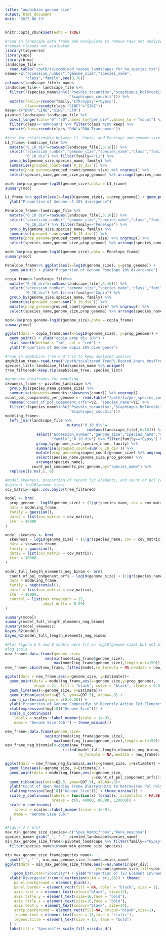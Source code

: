 ```yaml
---
title: "amphibian genome size"
output: html_document
date: "2025-06-19"
---
```


```r
knitr::opts_chunk$set(echo = TRUE)
```

```r
#read in landscape data frame and manipulate to remove taxa not analyzed and
#repeat classes not evaluated
library(tidyverse)
library(ape)
library(brms)
landscape_file <- 
  read.table("/path/to/combined_repeat_landscapes_for_64_species.txt")
names<-c("accession_number","genome_size","species_name",
         "class","family",seq(0,70))
colnames(landscape_file)<-names
landscape_file<- landscape_file %>% 
  filter(!(species_name%in%c("Pseudis_tocantins","Scaphiopus_holbrookii",
                             "Scaphiopus_couchii"))) %>% 
  mutate(family=recode(family,"LTR/Gypsy"="Gypsy"),
         class=recode(class,"SINE?"="SINE"))
keep<-c("DNA","LINE","SINE","LTR")
pivoted_landscape<-landscape_file %>% 
  pivot_longer(cols="0":"70",names_to="per_div",values_to = "count") %>% 
  filter(class!="Unknown") %>% filter(class %in% keep) %>%  
  mutate(class=recode(class,"DNA"="DNA Transposon"))
```

```r
#test for relationship between L1, Copia, and Penelope and genome size
L1_frame<-landscape_file %>% 
  mutate("0_10_div"=rowSums(landscape_file[,6:16])) %>% 
  select("accession_number","genome_size","species_name","class","family",
         "0_10_div") %>% filter(family=="L1") %>% 
  group_by(genome_size,species_name, family) %>% 
  summarise(grouped_count=sum(`0_10_div`)) %>% 
  mutate(prop_genome=grouped_count/genome_size) %>% ungroup() %>% 
  select(species_name,genome_size,prop_genome) %>% arrange(species_name)

mod<-lm(prop_genome~log10(genome_size),data = L1_frame)
summary(mod)

L1_frame %>% ggplot(aes(x=log10(genome_size), y=prop_genome)) + geom_point()+ 
  ylab("Proportion of Genome L1 10% divergence")

Penelope_frame<-landscape_file %>% 
  mutate("0_10_div"=rowSums(landscape_file[,6:16])) %>% 
  select("accession_number","genome_size","species_name","class","family",
         "0_10_div") %>% filter(family=="Penelope") %>% 
  group_by(genome_size,species_name, family) %>% 
  summarise(grouped_count=sum(`0_10_div`)) %>% 
  mutate(prop_genome=grouped_count/genome_size) %>% ungroup() %>% 
  select(species_name,genome_size,prop_genome) %>% arrange(species_name) 

mod<-lm(prop_genome~log10(genome_size),data = Penelope_frame)
summary(mod)

Penelope_frame%>% ggplot(aes(x=log10(genome_size), y=prop_genome)) + 
  geom_point() + ylab("Proportion of Genome Penelope 10% divergence")

copia_frame<-landscape_file%>% 
  mutate("0_10_div"=rowSums(landscape_file[,6:16])) %>% 
  select("accession_number","genome_size","species_name","class","family",
         "0_10_div") %>% filter(family=="Copia") %>% 
  group_by(genome_size,species_name, family) %>% 
  summarise(grouped_count=sum(`0_10_div`)) %>% 
  mutate(prop_genome=grouped_count/genome_size) %>% ungroup() %>% 
  select(species_name,genome_size,prop_genome) %>% arrange(species_name)

mod<-lm(prop_genome~log10(genome_size),data = copia_frame)
summary(mod)

ggplot(data = copia_frame,aes(x=log10(genome_size), y=prop_genome)) + 
  geom_point() + ylab("copia prop div 10%") + 
  stat_smooth(method = "lm", col = "red") + 
  ylab("Proportion of Genome Copia 10% divergence")
```

```r
#read in amphibian tree and trim to keep analyzed species
amphibian_tree<-read.tree("/path/to/altered_TreePL-Rooted_Anura_bestTree.tre")
species_list<-landscape_file$species_name %>% unique()
tree_filtered<-keep.tip(amphibian_tree, species_list)
```

```r
#generate dataframes for modeling
skewness_frame <- pivoted_landscape %>% 
  group_by(species_name,genome_size) %>%
  summarise(skewness=moments::skewness(count)) %>% ungroup()
count_pol_components_per_genome <- read.table("/path/to/per_species_count_blastp_pol_components_hits.txt") %>% 
  rename("count_of_pol_component_orfs"=V2, "species_name"=V1) %>% 
  filter(!(species_name%in%c("Pseudis_tocantins","Scaphiopus_holbrookii",
                             "Scaphiopus_couchii")))
modeling_frame<-
  left_join(landscape_file %>% 
                            mutate("0_10_div"=
                                     rowSums(landscape_file[,6:16])) %>% 
              select("accession_number","genome_size","species_name","class",
                     "family","0_10_div") %>% filter(family=="Gypsy") %>% 
              group_by(genome_size,species_name, family) %>% 
              summarise(grouped_count=sum(`0_10_div`)) %>% 
              mutate(prop_genome=grouped_count/genome_size) %>% ungroup() %>% 
              select(species_name,genome_size,prop_genome) %>% 
              arrange(species_name), 
            count_pol_components_per_genome,by="species_name") %>% 
  replace(is.na(.), 0)

```


```r
#model skewness, proportion of recent Ty3 elements, and count of pol components
#against log10(genome size)
cov_matrix<-ape::vcv.phylo(tree_filtered)

model <- brm(
  prop_genome ~ log10(genome_size) + (1|gr(species_name, cov = cov_matrix)),
  data = modeling_frame,
  family = gaussian(),
  data2 = list(cov_matrix = cov_matrix),
  iter = 10000
)

model_skewness <- brm(
  skewness ~ log10(genome_size) + (1|gr(species_name, cov = cov_matrix)),
  data = skewness_frame,
  family = gaussian(),
  data2 = list(cov_matrix = cov_matrix),
  iter = 10000
)

model_full_length_elements_neg_binom <- brm(
  count_of_pol_component_orfs ~ log10(genome_size) + (1|gr(species_name, cov = cov_matrix)),
  data = modeling_frame,
  family = negbinomial(),
  data2 = list(cov_matrix = cov_matrix),
  iter = 10000,
  control = list(max_treedepth = 15,
                 adapt_delta = 0.99)
)

```

```r
summary(model)
summary(model_full_length_elements_neg_binom)
summary(model_skewness)
bayes_R2(model)
bayes_R2(model_full_length_elements_neg_binom)
```


```r
#Plot Figure 5 A and B models were fit on log10(genome size) but not plotted on
#log scale
new_frame<-data.frame(genome_size=
                  seq(min(modeling_frame$genome_size),
                      max(modeling_frame$genome_size),length.out=150))
new_frame<-cbind(new_frame, fitted(model,re_formula = NA,newdata = new_frame))

ggplot(data = new_frame,aes(x=genome_size, y=Estimate))+
  geom_point(data = modeling_frame,aes(x=genome_size,y=prop_genome),
             shape = 21, fill = "black", color = "black", stroke = 0.5,size = 2)+
  geom_line(aes(x=genome_size, y=Estimate))+
  geom_ribbon(aes(ymin=Q2.5, ymax=Q97.5), alpha=.3) + 
  coord_cartesian(ylim = c(0,0.20)) + 
  ylab("Proportion of Genome Composed\n of Recently Active Ty3 Elements")+
  xlab(expression(log[10]("Genome Size"))) + 
  scale_x_continuous(
    labels = scales::label_number(scale = 1e-9),
    name = "Genome Size (Gb)") + theme_minimal()

new_frame<-data.frame(genome_size=
                  seq(min(modeling_frame$genome_size),
                      max(modeling_frame$genome_size),length.out=150))
new_frame_neg_binomial<-cbind(new_frame, 
                          fitted(model_full_length_elements_neg_binom,
                                 re_formula = NA,newdata = new_frame))

ggplot(data = new_frame_neg_binomial,aes(x=genome_size, y=Estimate)) + 
  geom_line(aes(x=genome_size, y=Estimate)) + 
  geom_point(data = modeling_frame,aes(x=genome_size,
                                       y=count_of_pol_component_orfs))+
  geom_ribbon(aes(ymin=Q2.5, ymax=Q97.5), alpha=.3)+ 
  ylab("Count of Open Reading Frame Blastp\nHits to Retrovirus Pol Polyprotein")+
  xlab(expression(log[10]("Genome Size"))) + theme_minimal() + 
  scale_y_continuous(labels = function(x) format(x, scientific = FALSE),
                     breaks = c(0, 40000, 80000, 120000)) +
  scale_x_continuous(
    labels = scales::label_number(scale = 1e-9),
    name = "Genome Size (Gb)"
  )
```

```r
#Figure 2 C plot
max_min_genome_size_species<-c("Spea_bombifrons","Rana_muscosa")
species_name<-gsub("_", " ", pivoted_landscape$species_name)
min_max_genome_size_frame<-pivoted_landscape %>% filter(family=="Gypsy") %>% 
  filter(species_name%in%max_min_genome_size_species)

min_max_genome_size_frame$species_name<-
  gsub("_", " ", min_max_genome_size_frame$species_name)
ggplot(data = min_max_genome_size_frame,aes(x=as.numeric(per_div), 
                                         y=count/genome_size,fill=species_name))+
    geom_bar(stat="identity") + ylab("Proportion of Ty3 Element in\nGenome")+ 
  xlab("Divergence")+coord_cartesian(xlim = c(1,55)) + theme(
    panel.background = element_blank(),
    panel.border = element_rect(fill = NA, color = "black", size = 1),
    axis.text.x = element_text(colour="black", size=12),
    axis.title.y = element_text(size=16,face = "bold"),
    axis.title.x = element_text(size=16,face = "bold"),
    axis.text.y = element_text(colour="black", size=14),
    strip.background = element_rect(fill=NA, colour="black",size=1),
    legend.text = element_text(size = 13,face = "italic"), 
    legend.title = element_text(size = 13, face = "bold")
  ) +
  labs(fill = "Species")+ scale_fill_viridis_d()
```



